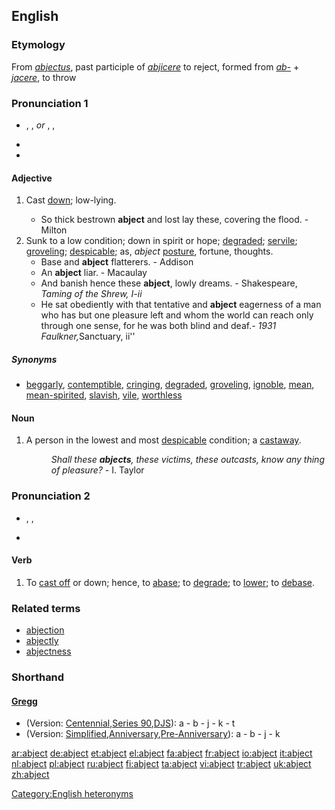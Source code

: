 {{rfc|Shorthand unknown/invalid header}}
==English==

===Etymology===
From {{L.}} ''[[abjectus]]'', past participle of ''[[abjicere]]'' to reject, formed from ''[[ab-]]'' + ''[[jacere]]'', to throw

===Pronunciation 1===
*{{enPR|ăbʹjĕkt}}, {{IPA|/ˈæbdʒɛkt/}}, {{SAMPA|/"{bdZEkt/}} ''or'' {{AHD|ăbʹjĭkt}}, {{IPA|/ˈæbdʒɪkt/}}, {{SAMPA|/"{bdZIkt/}}
*{{rhymes|ɛkt}}
*{{audio|en-uk-abject.ogg|Audio (UK)}}

====Adjective====
{{en-adj|er|more}}

# {{obsolete}} Cast [[down]]; low-lying.
#* So thick bestrown '''abject''' and lost lay these, covering the flood. - Milton
# Sunk to a low condition; down in spirit or hope; [[degraded]]; [[servile]]; [[groveling]]; [[despicable]]; as, ''abject'' [[posture]], fortune, thoughts.
#* Base and '''abject''' flatterers. - Addison
#* An '''abject''' liar. - Macaulay
#* And banish hence these '''abject''', lowly dreams. - Shakespeare, ''Taming of the Shrew, I-ii''
#* He sat obediently with that tentative and '''abject''' eagerness of a man who has but one pleasure left and whom the world can reach only through one sense, for he was both blind and deaf.'' - 1931 Faulkner, ''Sanctuary, ii''

=====Synonyms=====
* [[beggarly]], [[contemptible]], [[cringing]], [[degraded]], [[groveling]], [[ignoble]], [[mean]], [[mean-spirited]], [[slavish]], [[vile]], [[worthless]]

====Noun====
{{en-noun}}

# {{obsolete}} A person in the lowest and most [[despicable]] condition; a [[castaway]].
#: ''Shall these '''abjects''', these victims, these outcasts, know any thing of pleasure?'' - I. Taylor

===Pronunciation 2===
*{{enPR|ăbjĕktʹ}}, {{IPA|/æbˈdʒɛkt/}}, {{SAMPA|/{b"dZEkt/}}
*{{rhymes|ɛkt}}
{{rfap}}

====Verb====
{{en-verb}}

# {{transitive}} {{obsolete}} To [[cast off]] or down; hence, to [[abase]]; to [[degrade]]; to [[lower]]; to [[debase]].

===Related terms===
* [[abjection]]
* [[abjectly]]
* [[abjectness]]

===Shorthand===

====[http://en.wikipedia.org/wiki/Gregg_Shorthand Gregg]====
* (Version: [http://en.wikipedia.org/wiki/Gregg_Shorthand#Centennial_Gregg_Shorthand Centennial],[http://en.wikipedia.org/wiki/Gregg_Shorthand#Series_90_Gregg_Shorthand  Series 90],[http://en.wikipedia.org/wiki/Gregg_Shorthand#Diamond_Jubilee_Gregg_Shorthand  DJS]): a - b - j - k - t
* (Version: [http://en.wikipedia.org/wiki/Gregg_Shorthand#Simplified_Gregg_Shorthand Simplified],[http://en.wikipedia.org/wiki/Gregg_Shorthand#Anniversary_Gregg_Shorthand Anniversary],[http://en.wikipedia.org/wiki/Gregg_Shorthand#Pre-Anniversary_Gregg_Shorthand Pre-Anniversary]): a - b - j - k

[[Category:English heteronyms]]

[[ar:abject]]
[[de:abject]]
[[et:abject]]
[[el:abject]]
[[fa:abject]]
[[fr:abject]]
[[io:abject]]
[[it:abject]]
[[nl:abject]]
[[pl:abject]]
[[ru:abject]]
[[fi:abject]]
[[ta:abject]]
[[vi:abject]]
[[tr:abject]]
[[uk:abject]]
[[zh:abject]]